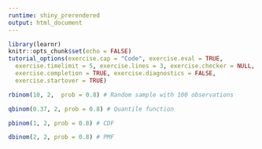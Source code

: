```yaml
---
runtime: shiny_prerendered
output: html_document
---
```


```r
library(learnr)
knitr::opts_chunk$set(echo = FALSE)
tutorial_options(exercise.cap = "Code", exercise.eval = TRUE,
  exercise.timelimit = 5, exercise.lines = 3, exercise.checker = NULL,
  exercise.completion = TRUE, exercise.diagnostics = FALSE,
  exercise.startover = TRUE)
```

```r
rbinom(10, 2,  prob = 0.8) # Random sample with 100 observations
```

```r
qbinom(0.37, 2, prob = 0.8) # Quantile function
```

```r
pbinom(1, 2, prob = 0.8) # CDF 
```

```r
dbinom(2, 2, prob = 0.8) # PMF
```